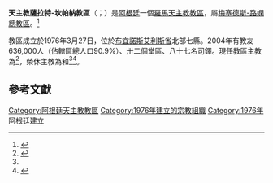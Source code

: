 {{Refimprove|time=2019-10-05T04:50:03+00:00}}
{{NoteTA
|1=zh-hk:辣法耳; zh-tw:來福;
}}
{{Infobox Roman Catholic diocese
|Roman Catholic Diocese of = 天主教薩拉特-坎帕納教區
|Latin name of diocese = Dioecesis Zaratensis-Campanensis
|image =Diocesi di Zárate-Campana.jpg
|border = catholic
|caption = 教區範圍
|location = [[阿根廷|阿根廷]]
|territory =[[布宜諾斯艾利斯省|布宜諾斯艾利斯省]]北部七縣
|population = 636,000
|rite = [[羅馬禮|羅馬禮]]
|patron =
|province = [[天主教梅塞德斯-路嫻總教區|梅塞德斯-路嫻]]
|established = 1976年
|cathedral =聖佛羅倫汀納主教座堂
|co-cathedral =
|leadership = 主教
|website =http://www.obispadozaratecampana.org/
|pope = {{incumbent pope}}
|ordinary = {{link-es|伯多祿·瑪利亞·拉薩格|Pedro María Laxague}}
|coadjutor bishop =
|auxiliary =
|emeritus = {{link-de|辣法耳·義祿·雷|Rafael Eleuterio Rey}}<br />{{link-en|奧斯卡·薩林加|Oscar Sarlinga|奧斯卡·道明·薩林加}}
}}

'''天主教薩拉特-坎帕納教區'''（{{lang-la|Dioecesis Zaratensis-Campanensis}}；{{lang-es|Diócesis de Zárate-Campana}}）是[[阿根廷|阿根廷]]一個[[羅馬天主教|羅馬天主教]][[教區|教區]]，屬[[天主教梅塞德斯-路嫻總教區|梅塞德斯-路嫻總教區]]。<ref>{{cite press release |title=Resignations and Appointments, 04.10.2019 |url=https://press.vatican.va/content/salastampa/en/bollettino/pubblico/2019/10/04/191004c.html |publisher=Holy See Press Office |accessdate=2019-10-04 |archiveurl=https://web.archive.org/web/20191004125229/https://press.vatican.va/content/salastampa/en/bollettino/pubblico/2019/10/04/191004c.html |archivedate=2019-10-04 |language=en |date=2019-10-04 |dead-url=no }}</ref>

教區成立於1976年3月27日，位於[[布宜諾斯艾利斯省|布宜諾斯艾利斯省]]北部七縣。2004年有教友636,000人（佔轄區總人口90.9%）、卅二個堂區、八十七名司鐸。現任教區主教為{{link-es|伯多祿·瑪利亞·拉薩格|Pedro María Laxague}}<ref name="Vatican20151103">{{cite press release |title=Rinunce e nomine, 03.11.2015 |url=https://press.vatican.va/content/salastampa/it/bollettino/pubblico/2015/11/03/0852/01891.html |publisher=Sala Stampa della Santa Sede |accessdate=2019-10-05 |archiveurl=https://web.archive.org/web/20191129032131/https://press.vatican.va/content/salastampa/it/bollettino/pubblico/2015/11/03/0852/01891.html |archivedate=2019-11-29 |language=it |date=2015-11-03 |dead-url=no }}</ref>，榮休主教為{{link-de|辣法耳·義祿·雷|Rafael Eleuterio Rey}}和{{link-en|奧斯卡·薩林加|Oscar Sarlinga|奧斯卡·道明·薩林加}}<ref name="Vatican20151103" /><ref>{{cite press release |title=RINUNCE E NOMINE, 03.02.2006 |url=https://press.vatican.va/content/salastampa/it/bollettino/pubblico/2006/02/03/0060/00175.html |publisher=Sala Stampa della Santa Sede |accessdate=2019-10-05 |archiveurl=https://web.archive.org/web/20191005044354/https://press.vatican.va/content/salastampa/it/bollettino/pubblico/2006/02/03/0060/00175.html |archivedate=2019-10-05 |language=it |date=2006-02-03 |dead-url=no }}</ref>。

== 參考文獻 ==
{{reflist}}

{{阿根廷天主教教區}}
{{DEFAULTSORT:Zárate-Campana}}

[[Category:阿根廷天主教教區|Category:阿根廷天主教教區]]
[[Category:1976年建立的宗教組織|Category:1976年建立的宗教組織]]
[[Category:1976年阿根廷建立|Category:1976年阿根廷建立]]